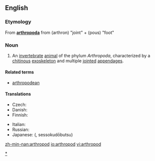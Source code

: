==English==
{{wikipedia}}

===Etymology===
From {{L.}} '''[[arthropoda#Latin|arthropoda]]''' from {{AGr.}} '''{{polytonic|[[ἄρθρον]]}}''' (arthron) "joint" + '''{{polytonic|[[πούς]]}}''' (pous) "foot"

===Noun===
{{en-noun}}

# An [[invertebrate]] [[animal]] of the phylum ''Arthropoda'', characterized by a [[chitin]]ous [[exoskeleton]] and multiple [[joint]]ed [[appendage]]s.

====Related terms====
* [[arthropodean]]

====Translations====
{{trans-top|animal of Arthropoda}}
*Czech: {{t-|cs|členovec}} {{m}}
*Danish: {{t|da|Insekter}}
*Finnish: {{t-|fi|niveljalkainen}}
{{trans-mid}}
*Italian: {{t|it|artropode}}
*Russian: {{t|ru|Членистоногое}} {{n}}
*Japanese: {{t-|ja|節足動物}} ({{t|ja|せっそくどうぶつ}}, sessokudōbutsu)
{{trans-bottom}}

[[Category:Arthropods|*]]

[[zh-min-nan:arthropod]]
[[io:arthropod]]
[[vi:arthropod]]